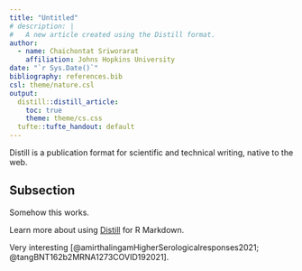 ```yaml
---
title: "Untitled"
# description: |
#   A new article created using the Distill format.
author:
  - name: Chaichontat Sriworarat
    affiliation: Johns Hopkins University
date: "`r Sys.Date()`"
bibliography: references.bib
csl: theme/nature.csl
output:
  distill::distill_article:
    toc: true
    theme: theme/cs.css
  tufte::tufte_handout: default
---
```


Distill is a publication format for scientific and technical writing, native to the web.

## Subsection

Somehow this works.

Learn more about using [Distill](https://rstudio.github.io/distill) for R Markdown.

Very interesting [@amirthalingamHigherSerologicalresponses2021; @tangBNT162b2MRNA1273COVID192021].
